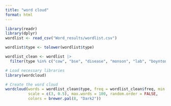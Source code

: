 ```yaml
---
title: "word cloud"
format: html
---
```


```r
library(readr)
library(dplyr)
wordlist <- read_csv("Word_results/wordlist.csv")
```

```r
wordlist$type <- tolower(wordlist$type)
```

```r
wordlist_clean <- wordlist |>
  filter(type %in% c("cow", "bse", "disease", "monson", "lab", "boynton", "council", "luthor", "alderwood", "state", "school", "students", "community", "valley", "district", "yakima", "washington", "mabton", "county", "board", "program", "local", "public", "budget", "business", "prosser", "residents", "church", "president", "police", "property", "fair", "college", "tax", "rockford", "martinez", "club", "election", "food", "library", "park", "fire", "bovine", "angel"))
```

```r
# Load necessary libraries
library(wordcloud)

# Create the word cloud
wordcloud(words = wordlist_clean$type, freq = wordlist_clean$freq, min.freq = 1,
          scale = c(3, 0.5), max.words = 100, random.order = FALSE,
          colors = brewer.pal(8, "Dark2"))
```





